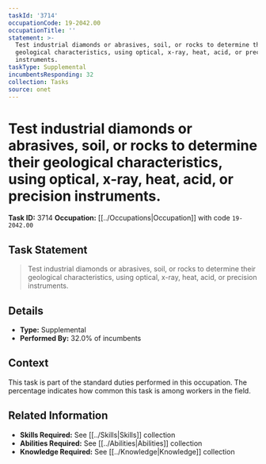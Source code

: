 ```yaml
---
taskId: '3714'
occupationCode: 19-2042.00
occupationTitle: ''
statement: >-
  Test industrial diamonds or abrasives, soil, or rocks to determine their
  geological characteristics, using optical, x-ray, heat, acid, or precision
  instruments.
taskType: Supplemental
incumbentsResponding: 32
collection: Tasks
source: onet
---
```

# Test industrial diamonds or abrasives, soil, or rocks to determine their geological characteristics, using optical, x-ray, heat, acid, or precision instruments.

**Task ID:** 3714
**Occupation:** [[../Occupations|Occupation]] with code `19-2042.00`

## Task Statement

> Test industrial diamonds or abrasives, soil, or rocks to determine their geological characteristics, using optical, x-ray, heat, acid, or precision instruments.

## Details

- **Type:** Supplemental
- **Performed By:** 32.0% of incumbents

## Context

This task is part of the standard duties performed in this occupation. The percentage indicates how common this task is among workers in the field.

## Related Information

- **Skills Required:** See [[../Skills|Skills]] collection
- **Abilities Required:** See [[../Abilities|Abilities]] collection
- **Knowledge Required:** See [[../Knowledge|Knowledge]] collection
